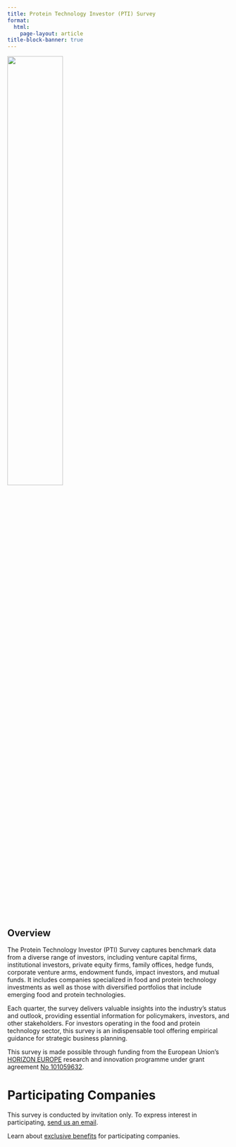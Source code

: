 ```yaml
---
title: Protein Technology Investor (PTI) Survey
format: 
  html:
    page-layout: article
title-block-banner: true
---
```


:::{.column-body}
![](/assets/images/logos/EN_Co-fundedbytheEU_RGB_POS.png){width=50% fig-align="center"}
:::

::: {.hidden}
# Overview 
:::

The Protein Technology Investor (PTI) Survey captures benchmark data from a diverse range of investors, including venture capital firms, institutional investors, private equity firms, family offices, hedge funds, corporate venture arms, endowment funds, impact investors, and mutual funds. It includes companies specialized in food and protein technology investments as well as those with diversified portfolios that include emerging food and protein technologies. 

Each quarter, the survey delivers valuable insights into the industry’s status and outlook, providing essential information for policymakers, investors, and other stakeholders. For investors operating in the food and protein technology sector, this survey is an indispensable tool offering empirical guidance for strategic business planning.

This survey is made possible through funding from the European Union's [HORIZON EUROPE](https://research-and-innovation.ec.europa.eu/funding/funding-opportunities/funding-programmes-and-open-calls/horizon-europe_en) research and innovation programme under grant agreement [No 101059632](https://ec.europa.eu/info/funding-tenders/opportunities/portal/screen/opportunities/projects-details/43108390/101059632/HORIZON).

# Participating Companies

This survey is conducted by invitation only. To express interest in participating, [send us an email](mailto:research@bridge2food.com).

Learn about [exclusive benefits](/surveys/#participating-companies) for participating companies.

